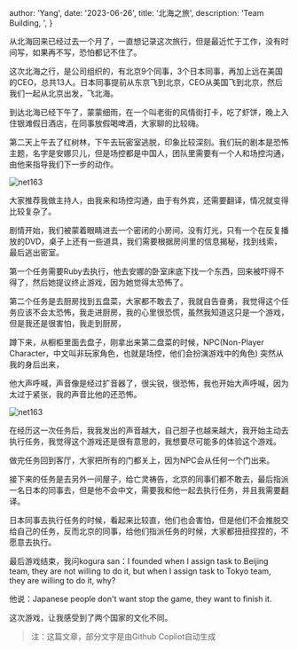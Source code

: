 
  author: 'Yang',
  date: '2023-06-26',
  title: '北海之旅',
  description:
    'Team Building, ',
}



从北海回来已经过去一个月了，一直想记录这次旅行，但是最近忙于工作，没有时间写，如果再不写，恐怕都记不住了。

这次北海之行，是公司组织的，有北京9个同事，3个日本同事，再加上远在美国的CEO，总共13人。日本同事提前从东京飞到北京，CEO从美国飞到北京，然后我们一起从北京出发，飞北海。

到达北海已经下午了，蒙蒙细雨，在一个叫老街的风情街打卡，吃了虾饼，晚上入住银滩假日酒店，在同事放假喝啤酒，大家聊的比较嗨。

第二天上午去了红树林，下午去玩密室逃脱，印象比较深刻。我们玩的剧本是恐怖主题，名字是安娜贝儿，但是场控都是中国人，团队里需要有一个人和场控沟通，由他来指导我们下一步的动作。

![net163](/images/life/escape_compressed.jpeg)


大家推荐我做主持人，由我来和场控沟通，由于有外宾，还需要翻译，情况就变得比较复杂了。

剧情开始，我们被蒙着眼睛进去一个密闭的小房间，没有灯光，只有一个在反复播放的DVD，桌子上还有一些道具，我们需要根据房间里的信息揭秘，找到线索，最后逃出密室。

第一个任务需要Ruby去执行，他去安娜的卧室床底下找一个东西，回来被吓得不得了，然后她提议终止游戏，因为她觉得太恐怖了。

第二个任务是去厨房找到五盘菜，大家都不敢去了，我就自告奋勇，我觉得这个任务应该不会太恐怖，我走进厨房，我的心里很恐慌，虽然我知道这只是一个游戏，但是我还是很害怕，我走到厨房，

蹲下来，从橱柜里面去盘子，刚拿出来第二盘菜的时候，NPC(Non-Player Character，中文叫非玩家角色，也就是场控，他们会扮演游戏中的角色) 突然从我的身后出来，

他大声呼喊，声音像是经过扩音器了，很尖锐，很恐怖，我也开始大声呼喊，因为太过于紧张，我的声音比他的还恐怖。

![net163](/images/life/kitchen.jpg)

在经历这一次任务后，我我发出的声音越大，自己胆子也越来越大，我开始主动去执行任务，我觉得这个游戏还是很有意思的，我想要尽可能多的体验这个游戏。

做完任务回到客厅，大家把所有的门都关上，因为NPC会从任何一个门出来。

接下来的任务是去另外一间屋子，给亡灵祷告，北京的同事们都不敢去，最后指派一名日本的同事去，但是他不会中文，需要我和他一起去执行任务，并且我需要翻译。

日本同事去执行任务的时候，看起来比较直，他们也会害怕，但是他们不会推脱交给自己的任务，反而北京的同事，给他们指派任务的时候，大家都扭扭捏捏的，不愿意去执行。

最后游戏结束，我问kogura san：I founded when I assign task to Beijing team, they are not willing to do it, but when I assign task to Tokyo team, they are willing to do it, why?

他说：Japanese people don't want stop the game, they want to finish it.


这次游戏，让我感受到了两个国家的文化不同。

> 注：这篇文章，部分文字是由Github Copliot自动生成

